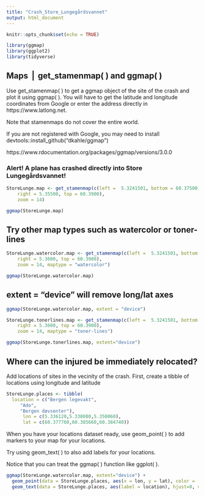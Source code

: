 ```yaml
---
title: "Crash_Store_Lungegårdsvannet"
output: html_document
---
```


```r
knitr::opts_chunk$set(echo = TRUE)

library(ggmap)
library(ggplot2)
library(tidyverse)
```

## Maps ⎪ get_stamenmap( ) and ggmap( )

Use get_stamenmap( ) to get a ggmap object of the site of the crash and plot it using ggmap( ).  You will have to get the latitude and longitude coordinates from Google or enter the address directly in https://www.latlong.net.

Note that stamenmaps do not cover the entire world.

If you are not registered with Google, you may need to install devtools::install_github("dkahle/ggmap")

https://www.rdocumentation.org/packages/ggmap/versions/3.0.0

### Alert!  A plane has crashed directly into Store Lungegårdsvannet!


```r
StoreLunge.map <- get_stamenmap(c(left =  5.3241501, bottom = 60.37500,
    right = 5.35500, top = 60.3900),
    zoom = 14)

ggmap(StoreLunge.map)

```


## Try other map types such as watercolor or toner-lines


```r

StoreLunge.watercolor.map <- get_stamenmap(c(left =  5.3241501, bottom = 60.37500,
    right = 5.3600, top = 60.3900),
    zoom = 14, maptype = "watercolor")

ggmap(StoreLunge.watercolor.map)

```


## extent = "device" will remove long/lat axes

```r
ggmap(StoreLunge.watercolor.map, extent = "device")

```


```r

StoreLunge.tonerlines.map <- get_stamenmap(c(left =  5.3241501, bottom = 60.37500,
    right = 5.3600, top = 60.3900),
    zoom = 14, maptype = "toner-lines")

ggmap(StoreLunge.tonerlines.map, extent="device")

```


## Where can the injured be immediately relocated?

Add locations of sites in the vecinity of the crash.
First, create a tibble of locations using longitude and latitude 


```r

StoreLunge.places <- tibble(
  location = c("Bergen legevakt",
     "Ado",
     "Bergen døvsenter"),
      lon = c(5.336120,5.338080,5.350060),
      lat = c(60.377760,60.385660,60.384740))

```


When you have your locations dataset ready, use geom_point( ) to add markers to  your map for your locations. 

Try using geom_text( ) to also add labels for your locations. 

Notice that you can treat the ggmap( ) function like ggplot( ).


```r
ggmap(StoreLunge.watercolor.map, extent="device") +
  geom_point(data = StoreLunge.places, aes(x = lon, y = lat), color = 'red', size = 3) +
  geom_text(data = StoreLunge.places, aes(label = location), hjust=0, vjust=-1)

```

